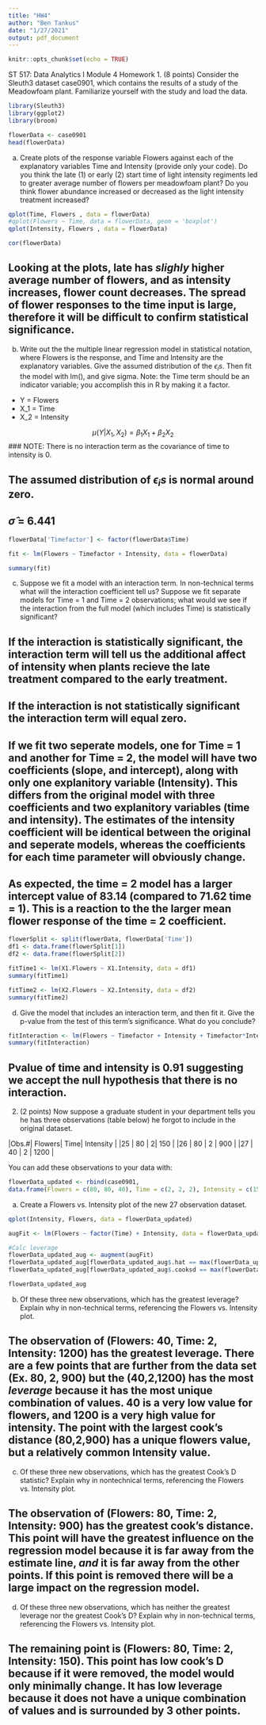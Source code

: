 ```yaml
---
title: "HW4"
author: "Ben Tankus"
date: "1/27/2021"
output: pdf_document
---
```


```r
knitr::opts_chunk$set(echo = TRUE)
```

ST 517: Data Analytics I
Module 4 Homework
1. (8 points) Consider the Sleuth3 dataset case0901, which contains the results of a study of the Meadowfoam plant. Familiarize yourself with the study and load the data.

```r
library(Sleuth3)
library(ggplot2)
library(broom)

flowerData <- case0901
head(flowerData)


```


(a) Create plots of the response variable Flowers against each of the explanatory variables Time and
Intensity (provide only your code). Do you think the late (1) or early (2) start time of light
intensity regiments led to greater average number of flowers per meadowfoam plant? Do you think
flower abundance increased or decreased as the light intensity treatment increased?

```r
qplot(Time, Flowers , data = flowerData)
#qplot(Flowers ~ Time, data = flowerData, geom = 'boxplot')
qplot(Intensity, Flowers , data = flowerData)

cor(flowerData)
```

## Looking at the plots, late has *slighly* higher average number of flowers, and as intensity increases, flower count decreases. The spread of flower responses to the time input is large, therefore it will be difficult to confirm statistical significance. 


(b) Write out the the multiple linear regression model in statistical notation, where Flowers is the
response, and Time and Intensity are the explanatory variables. Give the assumed distribution
of the $\epsilon_is$. Then fit the model with lm(), and give sigma. Note: the Time term should be an indicator
variable; you accomplish this in R by making it a factor.

* Y = Flowers
* X_1 = Time
* X_2 = Intensity

$$\mu(Y | X_1, X_2) = \beta_1X_1 + \beta_2X_2 $$
### NOTE: There is no interaction term as the covariance of time to intensity is 0.

## The assumed distribution of $\epsilon_is$ is normal around zero.
## $\hat\sigma$ = 6.441 


```r
flowerData['Timefactor'] <- factor(flowerData$Time)

fit <- lm(Flowers ~ Timefactor + Intensity, data = flowerData)

summary(fit)

```


(c) Suppose we fit a model with an interaction term. In non-technical terms what will the interaction
coefficient tell us? Suppose we fit separate models for Time = 1 and Time = 2 observations;
what would we see if the interaction from the full model (which includes Time) is statistically
significant?


## If the interaction is statistically significant, the interaction term will tell us the additional affect of intensity when plants recieve the late treatment compared to the early treatment. 
## If the interaction is not statistically significant the interaction term will equal zero.

## If we fit two seperate models, one for Time = 1 and another for Time = 2, the model will have two coefficients (slope, and intercept), along with only one explanitory variable (Intensity). This differs from the original model with three coefficients and two explanitory variables (time and intensity). The estimates of the intensity coefficient will be identical between the original and seperate models, whereas the coefficients for each time parameter will obviously change. 

## As expected, the time = 2 model has a larger intercept value of 83.14 (compared to 71.62 time = 1). This is a reaction to the the larger mean flower response of the time = 2 coefficient.

```r
flowerSplit <- split(flowerData, flowerData['Time'])
df1 <- data.frame(flowerSplit[1])
df2 <- data.frame(flowerSplit[2])

fitTime1 <- lm(X1.Flowers ~ X1.Intensity, data = df1)
summary(fitTime1)

fitTime2 <- lm(X2.Flowers ~ X2.Intensity, data = df2)
summary(fitTime2)

```

(d) Give the model that includes an interaction term, and then fit it. Give the p-value from the test of
this term’s significance. What do you conclude?

```r

fitInteraction <- lm(Flowers ~ Timefactor + Intensity + Timefactor*Intensity, data = flowerData)
summary(fitInteraction)

```

## Pvalue of time and intensity is 0.91 suggesting we accept the null hypothesis that there is no interaction.

2. (2 points) Now suppose a graduate student in your department tells you he has three observations (table
below) he forgot to include in the original dataset.

|Obs.#|  Flowers|  Time| Intensity  |
|25   |   80    |   2|     150     |
|26   |    80     |  2 |    900     |
|27   |    40    |   2  |   1200    |

You can add these observations to your data with:
```r
flowerData_updated <- rbind(case0901,
data.frame(Flowers = c(80, 80, 40), Time = c(2, 2, 2), Intensity = c(150, 900, 1200)))

```

(a) Create a Flowers vs. Intensity plot of the new 27 observation dataset.

```r
qplot(Intensity, Flowers, data = flowerData_updated)

augFit <- lm(Flowers ~ factor(Time) + Intensity, data = flowerData_updated)

#Calc leverage
flowerData_updated_aug <- augment(augFit)
flowerData_updated_aug[flowerData_updated_aug$.hat == max(flowerData_updated_aug$.hat),] # max leverage
flowerData_updated_aug[flowerData_updated_aug$.cooksd == max(flowerData_updated_aug$.cooksd),] # max leverage

flowerData_updated_aug
```


(b) Of these three new observations, which has the greatest leverage? Explain why in non-technical
terms, referencing the Flowers vs. Intensity plot.


## The observation of (Flowers: 40, Time: 2, Intensity: 1200) has the greatest leverage. There are a few points that are further from the data set (Ex. 80, 2, 900) but the (40,2,1200) has the most *leverage* because it has the most unique combination of values. 40 is a very low value for flowers, and 1200 is a very high value for intensity. The point with the largest cook's distance (80,2,900) has a unique flowers value, but a relatively common Intensity value. 


(c) Of these three new observations, which has the greatest Cook’s D statistic? Explain why in nontechnical terms, referencing the Flowers vs. Intensity plot.

## The observation of (Flowers: 80, Time: 2, Intensity: 900) has the greatest cook's distance. This point will have the greatest influence on the regression model because it is far away from the estimate line, *and* it is far away from the other points. If this point is removed there will be a large impact on the regression model.

(d) Of these three new observations, which has neither the greatest leverage nor the greatest Cook’s
D? Explain why in non-technical terms, referencing the Flowers vs. Intensity plot.

## The remaining point is (Flowers: 80, Time: 2, Intensity: 150). This point has low cook's D because if it were removed, the model would only minimally change. It has low leverage because it does not have a unique combination of values and is surrounded by 3 other points.